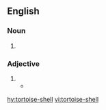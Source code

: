 {{also|tortoise shell|tortoise-shell|tortoiseshell}}
==English==
{{wikipedia}}

===Noun===
{{en-noun|head=[[tortoise]]-[[shell]]}}

# {{alternative form of|tortoiseshell|lag=en|lang=en}}

===Adjective===
{{en-adj|-|head=[[tortoise]]-[[shell]]}}

# {{alternative form of|tortoiseshell|lag=en|lang=en}}
#* {{quote-book|year=1891|author=[[w:Oscar Wilde|Oscar Wilde]]|title=The Picture of Dorian Gray|passage=The same nervous staccato laugh broke from her thin lips, and her fingers began to play with a long '''tortoise-shell''' paper-knife.}}

[[hy:tortoise-shell]]
[[vi:tortoise-shell]]